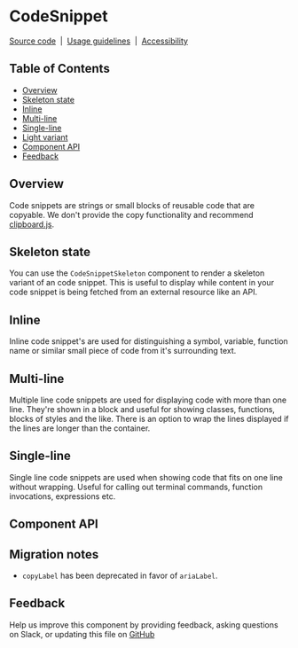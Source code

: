 
<Meta isTemplate />

# CodeSnippet

[Source code](https://github.com/carbon-design-system/carbon/tree/main/packages/react/src/components/CodeSnippet)
&nbsp;|&nbsp;
[Usage guidelines](https://www.carbondesignsystem.com/components/code-snippet/usage)
&nbsp;|&nbsp;
[Accessibility](https://www.carbondesignsystem.com/components/code-snippet/accessibility)

## Table of Contents

- [Overview](#overview)
- [Skeleton state](#skeleton-state)
- [Inline](#inline)
- [Multi-line](#multi-line)
- [Single-line](#single-line)
- [Light variant](#light-variant)
- [Component API](#component-api)
- [Feedback](#feedback)

## Overview

Code snippets are strings or small blocks of reusable code that are copyable. We
don't provide the copy functionality and recommend
[clipboard.js](https://clipboardjs.com/).

<Canvas of={CodeSnippetStories.Inline} />

## Skeleton state

You can use the `CodeSnippetSkeleton` component to render a skeleton variant of
an code snippet. This is useful to display while content in your code snippet is
being fetched from an external resource like an API.

<Canvas of={CodeSnippetStories.Skeleton} />

## Inline

Inline code snippet's are used for distinguishing a symbol, variable, function
name or similar small piece of code from it's surrounding text.

<Canvas of={CodeSnippetStories.Inline} />

## Multi-line

Multiple line code snippets are used for displaying code with more than one
line. They're shown in a block and useful for showing classes, functions, blocks
of styles and the like. There is an option to wrap the lines displayed if the
lines are longer than the container.

<Canvas of={CodeSnippetStories.Multiline} />

## Single-line

Single line code snippets are used when showing code that fits on one line
without wrapping. Useful for calling out terminal commands, function
invocations, expressions etc.

<Canvas of={CodeSnippetStories.Singleline} />

## Component API

<ArgTypes />

## Migration notes

- `copyLabel` has been deprecated in favor of `ariaLabel`.

## Feedback

Help us improve this component by providing feedback, asking questions on Slack,
or updating this file on
[GitHub](https://github.com/carbon-design-system/carbon/edit/main/packages/react/src/components/CodeSnippet/CodeSnippet.mdx)
